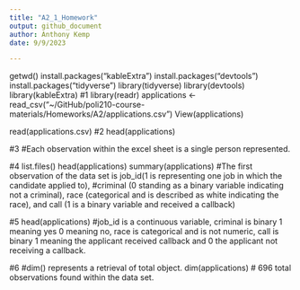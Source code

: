 ---
title: "A2_1_Homework"
output: github_document
author: Anthony Kemp 
date: 9/9/2023

---
getwd()
install.packages("kableExtra")
install.packages("devtools")
install.packages("tidyverse")
library(tidyverse)
library(devtools)
library(kableExtra)
#1
library(readr)
applications <- read_csv("~/GitHub/poli210-course-materials/Homeworks/A2/applications.csv")
View(applications)

read(applications.csv)
#2
head(applications)

#3
#Each observation within the excel sheet is a single person represented.

#4
list.files()
head(applications)
summary(applications)
#The first observation of the data set is job_id(1 is representing one job in which the candidate applied to), 
#criminal (0 standing as a binary variable indicating not a criminal), race (categorical and is described as white indicating the race), and call (1 is a binary variable and received a callback)


#5
head(applications)
#job_id is a continuous variable, criminal is binary 1 meaning yes 0 meaning no, race is categorical and is not numeric, call is binary 1 meaning the applicant received callback and 0 the applicant not receiving a callback.

#6 
#dim() represents a retrieval of total object.
dim(applications)
# 696 total observations found within the data set. 

